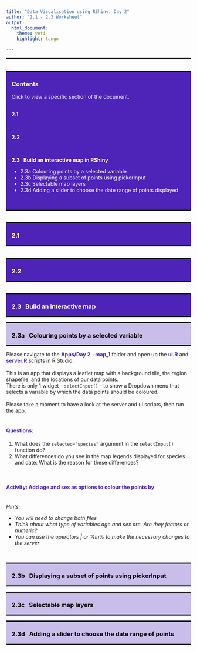 ```yaml
---
title: "Data Visualisation using RShiny: Day 2"
author: "2.1 - 2.3 Worksheet"
output: 
  html_document:
    theme: yeti
    highlight: tango

---
```

---

<style>
h1, h2, h3, h4 {font-weight: bold;}
.blue {color: #4E23B8;}
hr {border: 2px solid black;}
a.title:link {color: white; text-decoration: none;}
a.title:visited {color: white; text-decoration: none;}
a.title:hover {color: #c9bde9; text-decoration: none;}
a.title:active {color: white; text-decoration: none;}
a.main:link {color: #4E23B8; text-decoration: none;}
a.main:visited {color: #4E23B8; text-decoration: none;}
a.main:hover {color: #4E23B8; font-weight: bold; text-decoration: none;}
a.main:active {color: #4E23B8; text-decoration: none;}
.panel-aims {color: white; background-color: #4E23B8; border-top: 3px solid black; border-bottom: 3px solid black; padding-left: 15px; padding-right: 15px; } 
.panel-section {color: black; background-color: #c9bde9; border-top: 3px solid black; border-bottom: 3px solid black; padding-left: 15px; padding-right: 15px; } 
</style>

<!--- ---------------------------------------------------------------------- -->
<!--- Aims section -->

<br>
<div class="row"> <!--- Setup grid for layout -->
<div class="col-md-12"> <!--- Begin column set -->
<div class="panel panel-aims"> <!--- Begin panel -->
<h3>Contents</h3>
Click to view a specific section of the document.  
<br>

<b>2.1 &nbsp; </b>
<ul>
</ul>
<br>

<b>2.2 &nbsp; </b>
<ul>
</ul>
<br>

<b>2.3 &nbsp; Build an interactive map in RShiny</b>
<ul>
<li><a class="title" href="#2.3a">2.3a Colouring points by a selected variable</a></li>
<li><a class="title" href="#2.3b">2.3b Displaying a subset of points using pickerInput</a></li>
<li><a class="title" href="#2.3c">2.3c Selectable map layers</a></li>
<li><a class="title" href="#2.3d">2.3d Adding a slider to choose the date range of points displayed</a></li>
</ul>
<br>

</div> <!--- End panel -->
</div> <!--- End column set -->
</div> <!--- End grid -->


<!--- ---------------------------------------------------------------------- -->
<!--- 2.1 -->

<br>
<div class="row"> <!--- Setup grid for layout -->
<div class="col-md-12"> <!--- Begin column set -->
<div class="panel panel-aims"> <!--- Begin panel -->
<h3>2.1 &nbsp; </h3>
</div> <!--- End panel -->
</div> <!--- End column set -->
</div> <!--- End grid -->


<!--- ---------------------------------------------------------------------- -->
<!--- 2.2 -->

<br>
<div class="row"> <!--- Setup grid for layout -->
<div class="col-md-12"> <!--- Begin column set -->
<div class="panel panel-aims"> <!--- Begin panel -->
<h3>2.2 &nbsp; </h3>
</div> <!--- End panel -->
</div> <!--- End column set -->
</div> <!--- End grid -->


<!--- ---------------------------------------------------------------------- -->
<!--- 2.3 Build an interactive map -->

<br>
<div class="row"> <!--- Setup grid for layout -->
<div class="col-md-12"> <!--- Begin column set -->
<div class="panel panel-aims"> <!--- Begin panel -->
<h3>2.3 &nbsp; Build an interactive map</h3>
</div> <!--- End panel -->
</div> <!--- End column set -->
</div> <!--- End grid -->


<!--- ---------------------------------------------------------------------- -->
<!--- 2.3a. Colouring points by a selected variable -->

<div class="row"> <!--- Setup grid for layout -->
<div class="col-md-12"> <!--- Begin column set -->
<div class="panel panel-section"> <!--- Begin panel -->
<h3 id="2.3a">2.3a &nbsp; Colouring points by a selected variable</h3>
</div> <!--- End panel -->
</div> <!--- End column set -->
</div> <!--- End grid -->

Please navigate to the <b class="blue">Apps/Day 2 - map_1</b> folder and open up the <b class="blue">ui.R</b> and <b class="blue">server.R</b> scripts in R Studio.
<br><br>
This is an app that displays a leaflet map with a background tile, the region shapefile, and the locations of our data points.
<br>
There is only 1 widget - ``selectInput()`` - to show a Dropdown menu that selects a variable by which the data points should be coloured.
<br><br>
Please take a moment to have a look at the server and ui scripts, then run the app.
<br><br>
<h4 class="blue">Questions: </h4>
<ol>
<li>What does the ``selected="species"`` argument in the ``selectInput()`` function do?</li>
<li>What differences do you see in the map legends displayed for species and date.  What is the reason for these differences?</li>
</ol>
<br>
<h4 class="blue">Activity: Add age and sex as options to colour the points by</h4>
<br>
<em>
Hints:
<ul>
<li>You will need to change both files</li>
<li>Think about what type of variables age and sex are.  Are they factors or numeric?</li>
<li>You can use the operators | or %in% to make the necessary changes to the server</li>
</ul>
</em>
<br>


<!--- ---------------------------------------------------------------------- -->
<!--- 2.3b. Displaying a subset of points using pickerInput -->

<div class="row"> <!--- Setup grid for layout -->
<div class="col-md-12"> <!--- Begin column set -->
<div class="panel panel-section"> <!--- Begin panel -->
<h3 id="2.3b">2.3b &nbsp; Displaying a subset of points using pickerInput</h3>
</div> <!--- End panel -->
</div> <!--- End column set -->
</div> <!--- End grid -->


<!--- ---------------------------------------------------------------------- -->
<!--- 2.3c. Selectable map layers -->

<div class="row"> <!--- Setup grid for layout -->
<div class="col-md-12"> <!--- Begin column set -->
<div class="panel panel-section"> <!--- Begin panel -->
<h3 id="2.3c">2.3c &nbsp; Selectable map layers</h3>
</div> <!--- End panel -->
</div> <!--- End column set -->
</div> <!--- End grid -->


<!--- ---------------------------------------------------------------------- -->
<!--- 2.3d. Adding a slider to choose the date range of points -->

<div class="row"> <!--- Setup grid for layout -->
<div class="col-md-12"> <!--- Begin column set -->
<div class="panel panel-section"> <!--- Begin panel -->
<h3 id="2.3d">2.3d &nbsp; Adding a slider to choose the date range of points</h3>
</div> <!--- End panel -->
</div> <!--- End column set -->
</div> <!--- End grid -->
